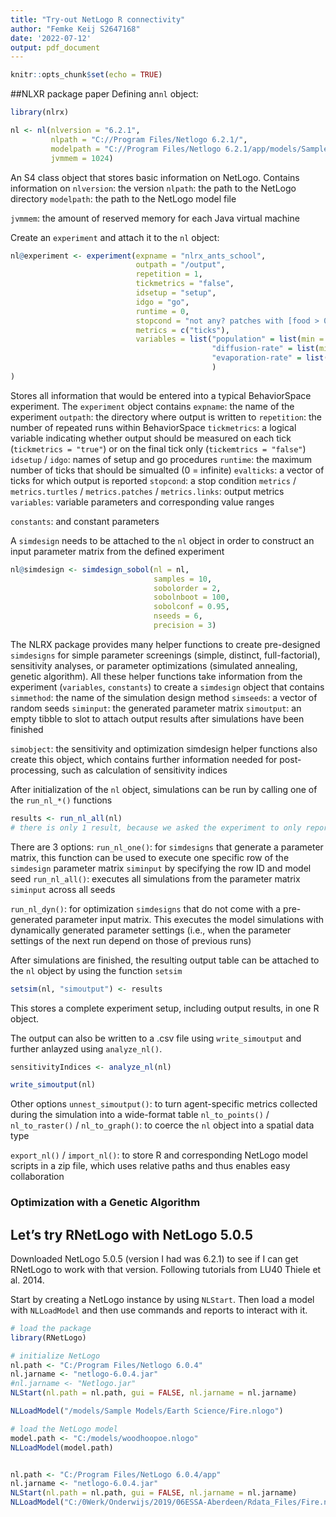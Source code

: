 ```yaml
---
title: "Try-out NetLogo R connectivity"
author: "Femke Keij S2647168"
date: '2022-07-12'
output: pdf_document
---
```


```r
knitr::opts_chunk$set(echo = TRUE)
```

##NLXR package paper
Defining an`nl` object:
```r
library(nlrx)

nl <- nl(nlversion = "6.2.1",
         nlpath = "C://Program Files/Netlogo 6.2.1/",
         modelpath = "C://Program Files/Netlogo 6.2.1/app/models/Sample Models/Biology/Ants.nlogo",
         jvmmem = 1024)
```
An S4 class object that stores basic information on NetLogo. Contains information on
\item `nlversion`: the version
\item `nlpath`: the path to the NetLogo directory
\item `modelpath`: the path to the NetLogo model file
\item `jvmmem`: the amount of reserved memory for each Java virtual machine

Create an `experiment` and attach it to the `nl` object:
```r
nl@experiment <- experiment(expname = "nlrx_ants_school",
                            outpath = "/output",
                            repetition = 1,
                            tickmetrics = "false",
                            idsetup = "setup",
                            idgo = "go",
                            runtime = 0,
                            stopcond = "not any? patches with [food > 0]",
                            metrics = c("ticks"),
                            variables = list("population" = list(min = 10, max = 200, qfun = "qunif"),
                                             "diffusion-rate" = list(min = 1, max = 99, qfun = "qunif"),
                                             "evaporation-rate" = list(min = 1, max = 99, qfun = "qunif")
                                             )
)
``` 
Stores all information that would be entered into a typical BehaviorSpace experiment. The `experiment` object contains 
\item `expname`: the name of the experiment
\item `outpath`: the directory where output is written to
\item `repetition`: the number of repeated runs within BehaviorSpace
\item `tickmetrics`: a logical variable indicating whether output should be measured on each tick (`tickmetrics = "true"`) or on the final tick only (`tickemtrics = "false"`)
\item `idsetup` / `idgo`: names of setup and go procedures
\item `runtime`: the maximum number of ticks that should be simualted (0 = infinite)
\item `evalticks`: a vector of ticks for which output is reported
\item `stopcond`: a stop condition
\item `metrics` / `metrics.turtles` / `metrics.patches` / `metrics.links`: output metrics
\item `variables`: variable parameters and corresponding value ranges
\item `constants`: and constant parameters

A `simdesign` needs to be attached to the `nl` object in order to construct an input parameter matrix from the defined experiment
```r
nl@simdesign <- simdesign_sobol(nl = nl,
                                samples = 10,
                                sobolorder = 2,
                                sobolnboot = 100,
                                sobolconf = 0.95,
                                nseeds = 6,
                                precision = 3)
```
The NLRX package provides many helper functions to create pre-designed `simdesigns` for simple parameter screenings (simple, distinct, full-factorial), sensitivity analyses, or parameter optimizations (simulated annealing, genetic algorithm). All these helper functions take information from the experiment (`variables`, `constants`) to create a `simdesign` object that contains
\item `simmethod`: the name of the simulation design method
\item `simseeds`: a vector of random seeds
\item `siminput`: the generated parameter matrix
\item `simoutput`: an empty tibble to slot to attach output results after simulations have been finished
\item `simobject`: the sensitivity and optimization simdesign helper functions also create this object, which contains further information needed for post-processing, such as calculation of sensitivity indices

After initialization of the `nl` object, simulations can be run by calling one of the `run_nl_*()` functions
```r
results <- run_nl_all(nl)
# there is only 1 result, because we asked the experiment to only report the final simulation step
```
There are 3 options:
\item `run_nl_one()`: for `simdesigns` that generate a parameter matrix, this function can be used to execute one specific row of the `simdesign` parameter matrix `siminput` by specifying the row ID and model seed
\item `run_nl_all()`: executes all simulations from the parameter matrix `siminput` across all seeds
\item `run_nl_dyn()`: for optimization `simdesigns` that do not come with a pre-generated parameter input matrix. This executes the model simulations with dynamically generated parameter settings (i.e., when the parameter settings of the next run depend on those of previous runs)

After simulations are finished, the resulting output table can be attached to the `nl` object by using the function `setsim`
```r
setsim(nl, "simoutput") <- results
```
This stores a complete experiment setup, including output results, in one R object.

The output can also be written to a .csv file using `write_simoutput` and further anlayzed using `analyze_nl()`.
```r
sensitivityIndices <- analyze_nl(nl)

write_simoutput(nl)
```

Other options
\item `unnest_simoutput()`: to turn agent-specific metrics collected during the simulation into a wide-format table
\item `nl_to_points()` / `nl_to_raster()` / `nl_to_graph()`: to coerce the `nl` object into a spatial data type
\item `export_nl()` / `import_nl()`: to store R and corresponding NetLogo model scripts in a zip file, which uses relative paths and thus enables easy collaboration

### Optimization with a Genetic Algorithm

## Let's try RNetLogo with NetLogo 5.0.5
Downloaded NetLogo 5.0.5 (version I had was 6.2.1) to see if I can get RNetLogo to work with that version. Following tutorials from LU40 Thiele et al. 2014.

Start by creating a NetLogo instance by using `NLStart`. Then load a model with `NLLoadModel` and then use commands and reports to interact with it.

```r
# load the package
library(RNetLogo)

# initialize NetLogo
nl.path <- "C:/Program Files/Netlogo 6.0.4"
nl.jarname <- "netlogo-6.0.4.jar"
#nl.jarname <- "Netlogo.jar"
NLStart(nl.path = nl.path, gui = FALSE, nl.jarname = nl.jarname)

NLLoadModel("/models/Sample Models/Earth Science/Fire.nlogo")

# load the NetLogo model
model.path <- "C:/models/woodhoopoe.nlogo"
NLLoadModel(model.path)


nl.path <- "C:/Program Files/NetLogo 6.0.4/app"
nl.jarname <- "netlogo-6.0.4.jar"
NLStart(nl.path = nl.path, gui = FALSE, nl.jarname = nl.jarname)
NLLoadModel("C:/0Werk/Onderwijs/2019/06ESSA-Aberdeen/Rdata_Files/Fire.nlogo")
```
